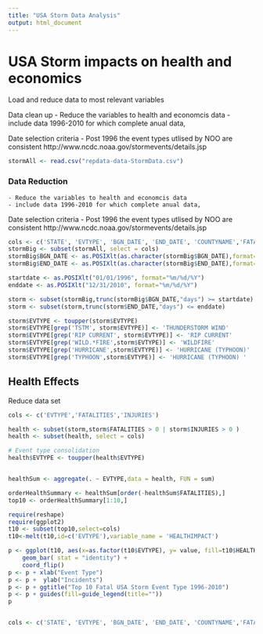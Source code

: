 ```yaml
---
title: "USA Storm Data Analysis"
output: html_document
---
```


# USA Storm impacts on health and economics

Load and reduce data to most relevant variables

Data clean up
- Reduce the variables to health and economcis data
- include data 1996-2010 for which complete anual data, 


Date selection criteria
    - Post 1996 the event types utlised by NOO are consistent http://www.ncdc.noaa.gov/stormevents/details.jsp
    


```r
stormAll <- read.csv("repdata-data-StormData.csv")

```

### Data Reduction
    - Reduce the variables to health and economcis data
    - include data 1996-2010 for which complete anual data, 


Date selection criteria
    - Post 1996 the event types utlised by NOO are consistent http://www.ncdc.noaa.gov/stormevents/details.jsp
    
```r
cols <- c('STATE', 'EVTYPE', 'BGN_DATE', 'END_DATE', 'COUNTYNAME','FATALITIES','INJURIES','PROPDMG', 'PROPDMGEXP','CROPDMG','CROPDMGEXP','REMARKS')
stormBig <- subset(stormAll, select = cols)
stormBig$BGN_DATE <- as.POSIXlt(as.character(stormBig$BGN_DATE),format="%m/%d/%Y %H:%M:%S")
stormBig$END_DATE <- as.POSIXlt(as.character(stormBig$END_DATE),format="%m/%d/%Y %H:%M:%S")

startdate <- as.POSIXlt("01/01/1996", format="%m/%d/%Y")
enddate <- as.POSIXlt("12/31/2010", format="%m/%d/%Y")

storm <- subset(stormBig,trunc(stormBig$BGN_DATE,"days") >= startdate)
storm <- subset(storm,trunc(storm$END_DATE,"days") <= enddate)

```
```r
storm$EVTYPE <- toupper(storm$EVTYPE)
storm$EVTYPE[grep('TSTM', storm$EVTYPE)] <- 'THUNDERSTORM WIND'
storm$EVTYPE[grep('RIP CURRENT', storm$EVTYPE)] <- 'RIP CURRENT'
storm$EVTYPE[grep('WILD.*FIRE',storm$EVTYPE)] <- 'WILDFIRE'
storm$EVTYPE[grep('HURRICANE',storm$EVTYPE)] <- 'HURRICANE (TYPHOON)'
storm$EVTYPE[grep('TYPHOON',storm$EVTYPE)] <- 'HURRICANE (TYPHOON) '


```

## Health Effects
Reduce data set

```r
cols <- c('EVTYPE','FATALITIES','INJURIES')

health <- subset(storm,storm$FATALITIES > 0 | storm$INJURIES > 0 )
health <- subset(health, select = cols)

# Event type consolidation
health$EVTYPE <- toupper(health$EVTYPE)


healthSum <- aggregate(. ~ EVTYPE,data = health, FUN = sum)

orderHealthSummary <- healthSum[order(-healthSum$FATALITIES),]
top10 <- orderHealthSummary[1:10,]
```

```r
require(reshape)
require(ggplot2)
t10 <- subset(top10,select=cols)
t10<-melt(t10,id=c('EVTYPE'),variable_name = 'HEALTHIMPACT')

p <- ggplot(t10, aes(x=as.factor(t10$EVTYPE), y= value, fill=t10$HEALTHIMPACT)) +
    geom_bar( stat = "identity") +
    coord_flip() 
p <- p + xlab("Event Type")
p <- p +  ylab("Incidents")
p <- p + ggtitle("Top 10 Fatal USA Storm Event Type 1996-2010")
p <- p + guides(fill=guide_legend(title=""))
p



```

```r

cols <- c('STATE', 'EVTYPE', 'BGN_DATE', 'END_DATE', 'COUNTYNAME','FATALITIES','INJURIES','PROPDMG', 'PROPDMGEXP','CROPDMG','CROPDMGEXP','REMARKS')
```